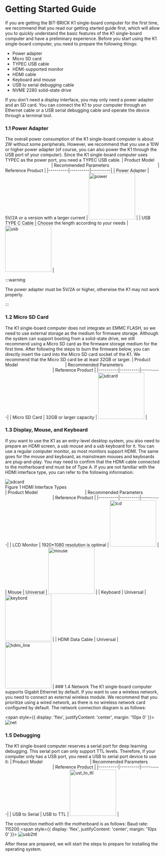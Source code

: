 # Getting Started Guide
If you are getting the BIT-BRICK K1 single-board computer for the first time, we recommend that you read our getting started guide first, which will allow you to quickly understand the basic features of the K1 single-board computer and have a preliminary experience.
Before you start using the K1 single-board computer, you need to prepare the following things:
- Power adapter
- Micro SD card
- TYPEC USB cable
- HDMI-supported monitor
- HDMI cable
- Keyboard and mouse
- USB to serial debugging cable
- NVME 2280 solid-state drive

If you don't need a display interface, you may only need a power adapter and an SD card. You can connect the K1 to your computer through an Ethernet cable or a USB serial debugging cable and operate the device through a terminal tool.
### 1.1 Power Adapter
The overall power consumption of the K1 single-board computer is about 2W without some peripherals. However, we recommend that you use a 10W or higher power adapter (of course, you can also power the K1 through the USB port of your computer). Since the K1 single-board computer uses TYPEC as the power port, you need a TYPEC USB cable.
| Product Model <img width="150"/>| Recommended Parameters <img width="150"/> | Reference Product |
|----------|----------|----------|
| Power Adapter | 5V/2A or a version with a larger current | <img src="/img/k1/getting-started/preparation/power_adapter.png" alt="power" width="150" /> |
| USB TYPE C Cable | Choose the length according to your needs | <img src="/img/k1/getting-started/preparation/usb_typec.png" alt="usb" width="150" /> |

:::warning

The power adapter must be 5V/2A or higher, otherwise the K1 may not work properly.

:::
### 1.2 Micro SD Card
The K1 single-board computer does not integrate an EMMC FLASH, so we need to use external storage as the medium for firmware storage. Although the system can support booting from a solid-state drive, we still recommend using a Micro SD card as the firmware storage medium for the first time. After following the steps to burn the firmware below, you can directly insert the card into the Micro SD card socket of the K1.
We recommend that the Micro SD card be at least 32GB or larger.
| Product Model <img width="150"/>| Recommended Parameters <img width="150"/> | Reference Product |
|----------|----------|----------|
| Micro SD Card | 32GB or larger capacity | <img src="/img/k1/getting-started/preparation/sdcard.png" alt="sdcard" width="150" /> |
### 1.3 Display, Mouse, and Keyboard
If you want to use the K1 as an entry-level desktop system, you also need to prepare an HDMI screen, a usb mouse and a usb keyboard for it. You can use a regular computer monitor, as most monitors support HDMI. The same goes for the mouse and keyboard, as mainstream mouses and keyboards are plug-and-play. You may need to confirm that the HDMI cable connected to the motherboard end must be of Type A. If you are not familiar with the HDMI interface type, you can refer to the following information:

<img src="/img/k1/getting-started/preparation/hdmi_type.png" alt="sdcard" />

<div style={{textAlign: 'center'}}>Figure 1 HDMI Interface Types</div>
| Product Model <img width="150"/>| Recommended Parameters <img width="150"/> | Reference Product |
|----------|----------|----------|
| LCD Monitor | 1920*1080 resolution is optimal | <img src="/img/k1/getting-started/preparation/lcd.png" alt="lcd" width="150" /> |
| Mouse | Universal | <img src="/img/k1/getting-started/preparation/mouse.png" alt="mouse" width="150" /> |
| Keyboard | Universal | <img src="/img/k1/getting-started/preparation/keybord.png" alt="keybord" width="150" /> |
| HDMI Data Cable | Universal | <img src="/img/k1/getting-started/preparation/hdmi_line.png" alt="hdmi_line" width="150" /> |
### 1.4 Network
The K1 single-board computer supports Gigabit Ethernet by default. If you want to use a wireless network, you need to connect an external wireless module. We recommend that you prioritize using a wired network, as there is no wireless network card configured by default. The network connection diagram is as follows:

<span style={{
  display: 'flex',
  justifyContent: 'center',
  margin: '10px 0'
  }}>
 ![net](/img/k1/getting-started/preparation/net.jpg)
</span>

### 1.5 Debugging
The K1 single-board computer reserves a serial port for deep learning debugging. This serial port can only support TTL levels. Therefore, if your computer only has a USB port, you need a USB to serial port device to use it:
| Product Model <img width="150"/>| Recommended Parameters <img width="150"/> | Reference Product |
|----------|----------|----------|
| USB to Serial | USB to TTL | <img src="/img/k1/getting-started/preparation/ust_to_ttl.png" alt="ust_to_ttl" width="150" /> |


The connection method with the motherboard is as follows:
Baud rate: 115200
<span style={{
  display: 'flex',
  justifyContent: 'center',
  margin: '10px 0'
  }}>
 ![usb2ttl](/img/k1/getting-started/preparation/usb2ttl.jpg)
</span>

After these are prepared, we will start the steps to prepare for installing the operating system.